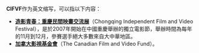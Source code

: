 '''CIFVF'''作为英文缩写，可以指以下内容：
*'''[[造影青春：重慶民間映畫交流展|造影青春：重慶民間映畫交流展]]'''（Chongqing Independent Film and Video Festival），是於2007年開始在中國重慶舉辦的獨立電影節，舉辦時間為每年的11月到12月，參賽選手絕大多數來自大中華地區。
*'''[[加拿大影視基金會|加拿大影視基金會]]'''（The Canadian Film and Video Fund）。

{{消歧义}}